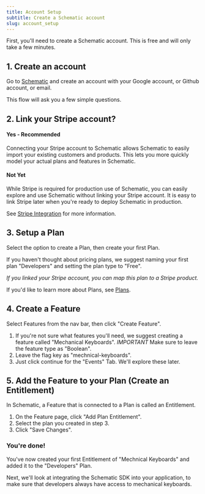 ```yaml
---
title: Account Setup
subtitle: Create a Schematic account
slug: account_setup
---
```


First, you'll need to create a Schematic account. This is free and will only take a few minutes. 

## 1. Create an account
Go to [Schematic](https://app.schematichq.com/sign-in) and create an account with your Google account, or Github account, or email.

This flow will ask you a few simple questions. 

## 2. Link your Stripe account?

#### Yes - Recommended
Connecting your Stripe account to Schematic allows Schematic to easily import your existing customers and products. This lets you more quickly model your actual plans and features in Schematic.

#### Not Yet
While Stripe is required for production use of Schematic, you can easily explore and use Schematic without linking your Stripe account. It is easy to link Stripe later when you're ready to deploy Schematic in production.

See [Stripe Integration](./stripe) for more information.

## 3. Setup a Plan

Select the option to create a Plan, then create your first Plan. 

If you haven't thought about pricing plans, we suggest naming your first plan "Developers" and setting the plan type to "Free".

*If you linked your Stripe account, you can map this plan to a Stripe product.*

If you'd like to learn more about Plans, see [Plans](../catalog/plans).

## 4. Create a Feature

Select Features from the nav bar, then click "Create Feature".

1. If you're not sure what features you'll need, we suggest creating a feature called "Mechanical Keyboards". *IMPORTANT* Make sure to leave the feature type as "Boolean".
2. Leave the flag key as "mechnical-keyboards".
3. Just click continue for the "Events" Tab. We'll explore these later.

## 5. Add the Feature to your Plan (Create an Entitlement)

In Schematic, a Feature that is connected to a Plan is called an Entitlement. 

1. On the Feature page, click "Add Plan Entitlement".
2. Select the plan you created in step 3.
3. Click "Save Changes".

### You're done!

You've now created your first Entitlement of "Mechnical Keyboards" and added it to the "Developers" Plan.

Next, we'll look at integrating the Schematic SDK into your application, to make sure that developers always have access to mechanical keyboards.
